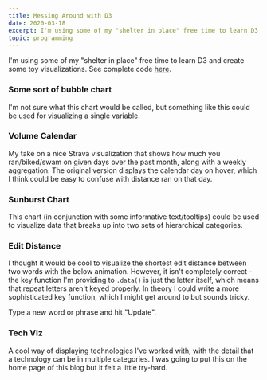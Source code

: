 ```yaml
---
title: Messing Around with D3
date: 2020-03-18
excerpt: I'm using some of my "shelter in place" free time to learn D3 and create some toy visualizations.
topic: programming
---
```



I'm using some of my "shelter in place" free time to learn D3 and create some toy visualizations.
See complete code [here](https://github.com/cselig/cselig.github.io/tree/develop/content/blog/d3).

### Some sort of bubble chart

I'm not sure what this chart would be called, but something like this could be used for visualizing a single variable.

<BubbleChart />

### Volume Calendar

My take on a nice Strava visualization that shows how much you ran/biked/swam on given days over the past month, along with a weekly aggregation.
The original version displays the calendar day on hover, which I think could be easy to confuse with distance ran on that day.

<VolumeCalendar />

### Sunburst Chart

This chart (in conjunction with some informative text/tooltips) could be used to visualize data that breaks up into two sets of hierarchical categories.

<SunburstChart />

### Edit Distance

I thought it would be cool to visualize the shortest edit distance between two words with the below animation.
However, it isn't completely correct - the key function I'm
providing to `.data()` is just the letter itself, which means that repeat letters
aren't keyed properly. In theory I could write a more sophisticated key function, which I might get around to but
sounds tricky.

Type a new word or phrase and hit "Update".

<EditDistance />

### Tech Viz

A cool way of displaying technologies I've worked with, with the detail that a technology can be in multiple categories.
I was going to put this on the home page of this blog but it felt a little try-hard.

<TechViz />
